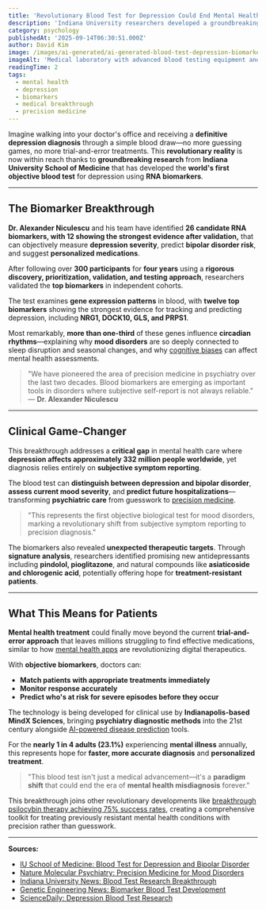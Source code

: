 ```yaml
---
title: 'Revolutionary Blood Test for Depression Could End Mental Health Misdiagnosis'
description: 'Indiana University researchers developed a groundbreaking blood test using RNA biomarkers to objectively diagnose depression and predict bipolar disorder with precision.'
category: psychology
publishedAt: '2025-09-14T06:30:51.000Z'
author: David Kim
image: /images/ai-generated/ai-generated-blood-test-depression-biomarkers.png
imageAlt: 'Medical laboratory with advanced blood testing equipment and RNA biomarker analysis displays, professional healthcare photography with clean clinical lighting'
readingTime: 2
tags:
  - mental health
  - depression
  - biomarkers
  - medical breakthrough
  - precision medicine
---
```


Imagine walking into your doctor's office and receiving a **definitive depression diagnosis** through a simple blood draw—no more guessing games, no more trial-and-error treatments. This **revolutionary reality** is now within reach thanks to **groundbreaking research** from **Indiana University School of Medicine** that has developed the **world's first objective blood test** for depression using **RNA biomarkers**.

---

## The Biomarker Breakthrough

**Dr. Alexander Niculescu** and his team have identified **26 candidate RNA biomarkers, with 12 showing the strongest evidence after validation,** that can objectively measure **depression severity**, predict **bipolar disorder risk**, and suggest **personalized medications**.

After following over **300 participants** for **four years** using a **rigorous discovery, prioritization, validation, and testing approach**, researchers validated the **top biomarkers** in independent cohorts.

The test examines **gene expression patterns** in blood, with **twelve top biomarkers** showing the strongest evidence for tracking and predicting depression, including **NRG1, DOCK10, GLS, and PRPS1**.

Most remarkably, **more than one-third** of these genes influence **circadian rhythms**—explaining why **mood disorders** are so deeply connected to sleep disruption and seasonal changes, and why [cognitive biases](/psychology/your-brain-lies-to-you-cognitive-biases-2025) can affect mental health assessments.

> "We have pioneered the area of precision medicine in psychiatry over the last two decades. Blood biomarkers are emerging as important tools in disorders where subjective self-report is not always reliable." — **Dr. Alexander Niculescu**

---

## Clinical Game-Changer

This breakthrough addresses a **critical gap** in mental health care where **depression affects approximately 332 million people worldwide**, yet diagnosis relies entirely on **subjective symptom reporting**.

The blood test can **distinguish between depression and bipolar disorder**, **assess current mood severity**, and **predict future hospitalizations**—transforming **psychiatric care** from guesswork to [precision medicine](/health/precision-medicine-revolution-2025).

> "This represents the first objective biological test for mood disorders, marking a revolutionary shift from subjective symptom reporting to precision diagnosis."

The biomarkers also revealed **unexpected therapeutic targets**. Through **signature analysis**, researchers identified promising new antidepressants including **pindolol, pioglitazone**, and natural compounds like **asiaticoside and chlorogenic acid**, potentially offering hope for **treatment-resistant patients**.

---

## What This Means for Patients

**Mental health treatment** could finally move beyond the current **trial-and-error approach** that leaves millions struggling to find effective medications, similar to how [mental health apps](/health/mental-health-apps-show-clinical-results) are revolutionizing digital therapeutics.

With **objective biomarkers**, doctors can:

- **Match patients with appropriate treatments immediately**
- **Monitor response accurately**
- **Predict who's at risk for severe episodes before they occur**

The technology is being developed for clinical use by **Indianapolis-based MindX Sciences**, bringing **psychiatry diagnostic methods** into the 21st century alongside [AI-powered disease prediction](/health/personalized-medicine-using-ai) tools.

For the **nearly 1 in 4 adults (23.1%)** experiencing **mental illness** annually, this represents hope for **faster, more accurate diagnosis** and **personalized treatment**.

> "This blood test isn't just a medical advancement—it's a **paradigm shift** that could end the era of **mental health misdiagnosis** forever."

This breakthrough joins other revolutionary developments like [breakthrough psilocybin therapy achieving 75% success rates](/psychology/psychedelic-therapy-depression-breakthrough), creating a comprehensive toolkit for treating previously resistant mental health conditions with precision rather than guesswork.

---

**Sources:**

- [IU School of Medicine: Blood Test for Depression and Bipolar Disorder](https://medicine.iu.edu/news/2021/04/iu-school-of-medicine-researchers-develop-blood-test-for-depression-and-bipolar-disorder)
- [Nature Molecular Psychiatry: Precision Medicine for Mood Disorders](https://www.nature.com/articles/s41380-021-01061-w)
- [Indiana University News: Blood Test Research Breakthrough](https://news.iu.edu/stories/2021/04/iu/releases/08-researchers-develop-blood-test-depression-bipolar-disorder.html)
- [Genetic Engineering News: Biomarker Blood Test Development](https://www.genengnews.com/news/researchers-develop-biomarker-blood-test-for-depression-bipolar-disorder/)
- [ScienceDaily: Depression Blood Test Research](https://www.sciencedaily.com/releases/2021/04/210408112310.htm)
